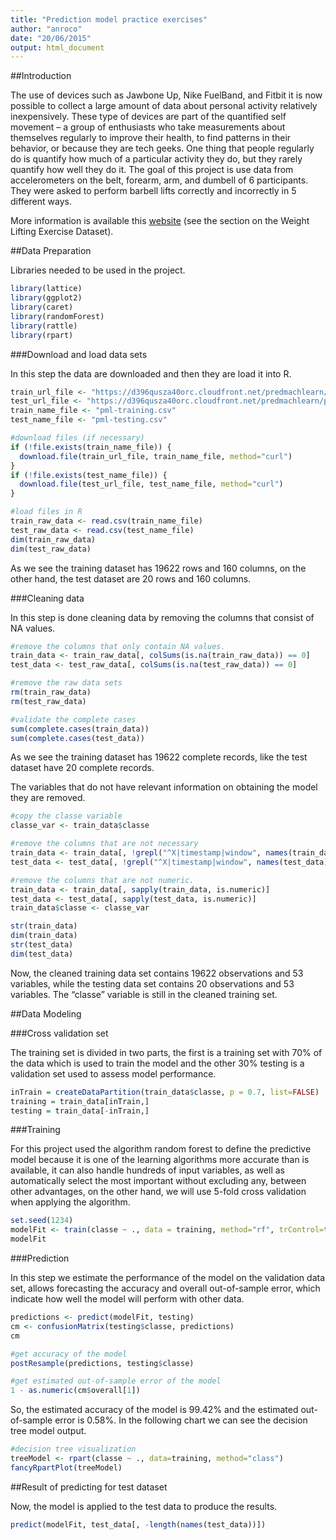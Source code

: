 ```yaml
---
title: "Prediction model practice exercises"
author: "anroco"
date: "20/06/2015"
output: html_document
---
```


##Introduction

The use of devices such as Jawbone Up, Nike FuelBand, and Fitbit it is now possible to collect a large amount of data about personal activity relatively inexpensively. These type of devices are part of the quantified self movement – a group of enthusiasts who take measurements about themselves regularly to improve their health, to find patterns in their behavior, or because they are tech geeks. One thing that people regularly do is quantify how much of a particular activity they do, but they rarely quantify how well they do it. The goal of this project is use data from accelerometers on the belt, forearm, arm, and dumbell of 6 participants. They were asked to perform barbell lifts correctly and incorrectly in 5 different ways. 

More information is available this [website](http://groupware.les.inf.puc-rio.br/har) (see the section on the Weight Lifting Exercise Dataset).

##Data Preparation

Libraries needed to be used in the project.

```r
library(lattice)
library(ggplot2)
library(caret)
library(randomForest)
library(rattle)
library(rpart)
```

###Download and load data sets

In this step the data are downloaded and then they are load it into R.

```r
train_url_file <- "https://d396qusza40orc.cloudfront.net/predmachlearn/pml-training.csv"
test_url_file <- "https://d396qusza40orc.cloudfront.net/predmachlearn/pml-testing.csv"
train_name_file <- "pml-training.csv"
test_name_file <- "pml-testing.csv"

#download files (if necessary)
if (!file.exists(train_name_file)) {
  download.file(train_url_file, train_name_file, method="curl")
}
if (!file.exists(test_name_file)) {
  download.file(test_url_file, test_name_file, method="curl")
}

#load files in R
train_raw_data <- read.csv(train_name_file)
test_raw_data <- read.csv(test_name_file)
dim(train_raw_data)
dim(test_raw_data)
```

As we see the training dataset has 19622 rows and 160 columns, on the other hand, the test dataset are 20 rows and 160 columns.

###Cleaning data

In this step is done cleaning data by removing the columns that consist of NA values.

```r
#remove the columns that only contain NA values.
train_data <- train_raw_data[, colSums(is.na(train_raw_data)) == 0]
test_data <- test_raw_data[, colSums(is.na(test_raw_data)) == 0]

#remove the raw data sets
rm(train_raw_data)
rm(test_raw_data)

#validate the complete cases
sum(complete.cases(train_data))
sum(complete.cases(test_data))
```

As we see the training dataset has 19622 complete records, like the test dataset have 20 complete records.

The variables that do not have relevant information on obtaining the model they are removed.

```r
#copy the classe variable
classe_var <- train_data$classe

#remove the columns that are not necessary
train_data <- train_data[, !grepl("^X|timestamp|window", names(train_data))]
test_data <- test_data[, !grepl("^X|timestamp|window", names(test_data))]

#remove the columns that are not numeric.
train_data <- train_data[, sapply(train_data, is.numeric)]
test_data <- test_data[, sapply(test_data, is.numeric)]
train_data$classe <- classe_var

str(train_data)
dim(train_data)
str(test_data)
dim(test_data)
```

Now, the cleaned training data set contains 19622 observations and 53 variables, while the testing data set contains 20 observations and 53 variables. The "classe" variable is still in the cleaned training set.

##Data Modeling

###Cross validation set

The training set is divided in two parts, the first is a training set with 70% of the data which is used to train the model and the other 30% testing is a validation set used to assess model performance.

```r
inTrain = createDataPartition(train_data$classe, p = 0.7, list=FALSE)
training = train_data[inTrain,]
testing = train_data[-inTrain,]
```

###Training

For this project used the algorithm random forest to define the predictive model because it is one of the learning algorithms more accurate than is available, it can also handle hundreds of input variables, as well as automatically select the most important without excluding any, between other advantages, on the other hand, we will use 5-fold cross validation when applying the algorithm. 

```r
set.seed(1234)
modelFit <- train(classe ~ ., data = training, method="rf", trControl=trainControl(method='cv', 5), ntree=250, allowParallel=TRUE)
modelFit
```

###Prediction

In this step we estimate the performance of the model on the validation data set, allows forecasting the accuracy and overall out-of-sample error, which indicate how well the model will perform with other data.

```r
predictions <- predict(modelFit, testing)
cm <- confusionMatrix(testing$classe, predictions)
cm

#get accuracy of the model
postResample(predictions, testing$classe)

#get estimated out-of-sample error of the model
1 - as.numeric(cm$overall[1])
```

So, the estimated accuracy of the model is 99.42% and the estimated out-of-sample error is 0.58%. In the following chart we can see the decision tree model output.

```r
#decision tree visualization
treeModel <- rpart(classe ~ ., data=training, method="class")
fancyRpartPlot(treeModel)
```

##Result of predicting for test dataset

Now, the model is applied to the test data to produce the results.

```r
predict(modelFit, test_data[, -length(names(test_data))])
```
